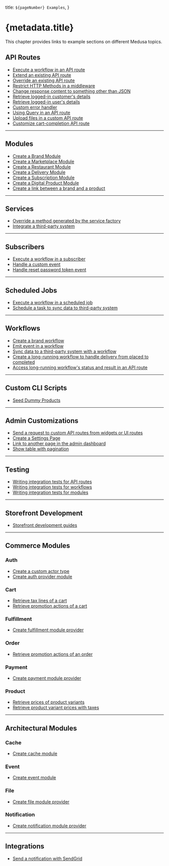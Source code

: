   title: `${pageNumber} Examples`,
}

# {metadata.title}

This chapter provides links to example sections on different Medusa topics.

## API Routes

- [Execute a workflow in an API route](../../basics/workflows/page.mdx#3-execute-the-workflow)
- [Extend an existing API route](../../customization/extend-models/extend-create-product/page.mdx)
- [Override an existing API route](!resources!/recipes/subscriptions/examples/standard#step-6-override-complete-cart-api-route)
- [Restrict HTTP Methods in a middleware](../../advanced-development/api-routes/middlewares/page.mdx#restrict-http-methods)
- [Change response content to something other than JSON](../../advanced-development/api-routes/responses/page.mdx#change-response-content-type)
- [Retrieve logged-in customer's details](../../advanced-development/api-routes/protected-routes/page.mdx#retrieve-logged-in-customers-details)
- [Retrieve logged-in user's details](../../advanced-development/api-routes/protected-routes/page.mdx#retrieve-logged-in-admin-users-details)
- [Custom error handler](../../advanced-development/api-routes/errors/page.mdx#override-error-handler)
- [Using Query in an API route](../../advanced-development/module-links/query/page.mdx#query-example)
- [Upload files in a custom API route](!resources!/recipes/digital-products/examples/standard#step-7-upload-digital-product-media-api-route)
- [Customize cart-completion API route](!resources!/recipes/digital-products/examples/standard#step-11-customize-cart-completion)

---

## Modules

- [Create a Brand Module](../../customization/custom-features/module/page.mdx)
- [Create a Marketplace Module](!resources!/recipes/marketplace/examples/vendors#step-1-create-marketplace-module)
- [Create a Restaurant Module](!resources!/recipes/marketplace/examples/restaurant-delivery#step-1-create-a-restaurant-module)
- [Create a Delivery Module](!resources!/recipes/marketplace/examples/restaurant-delivery#step-2-create-a-delivery-module)
- [Create a Subscription Module](!resources!/recipes/subscriptions/examples/standard#step-1-create-subscription-module)
- [Create a Digital Product Module](!resources!/recipes/digital-products/examples/standard#step-1-create-the-digital-product-module)
- [Create a link between a brand and a product](../../customization/extend-models/create-links/page.mdx)

---

## Services

- [Override a method generated by the service factory](!resources!/recipes/subscriptions/examples/standard#step-4-override-createsubscriptions-method-in-service)
- [Integrate a third-party system](../../customization/integrate-systems/service/page.mdx)

---

## Subscribers

- [Execute a workflow in a subscriber](../../basics/workflows/page.mdx#3-execute-the-workflow)
- [Handle a custom event](../../customization/integrate-systems/handle-event/page.mdx)
- [Handle reset password token event](!resources!/commerce-modules/auth/reset-password)

---

## Scheduled Jobs

- [Execute a workflow in a scheduled job](../../basics/workflows/page.mdx#3-execute-the-workflow)
- [Schedule a task to sync data to third-party system](../../customization/integrate-systems/schedule-task/page.mdx)

---

## Workflows

- [Create a brand workflow](../../customization/custom-features/workflow/page.mdx)
- [Emit event in a workflow](../../customization/integrate-systems/handle-event/page.mdx#1-emit-custom-event-for-brand-creation)
- [Sync data to a third-party system with a workflow](../../customization/integrate-systems/schedule-task/page.mdx#1-implement-syncing-workflow)
- [Create a long-running workflow to handle delivery from placed to completed](!resources!/recipes/marketplace/examples/restaurant-delivery#step-11-handle-delivery-workflow)
- [Access long-running workflow's status and result in an API route](../../advanced-development/workflows/long-running-workflow/page.mdx#access-long-running-workflow-status-and-result)

---

## Custom CLI Scripts

- [Seed Dummy Products](../../advanced-development/custom-cli-scripts/seed-data/page.mdx)

---

## Admin Customizations

- [Send a request to custom API routes from widgets or UI routes](../../customization/customize-admin/widget/page.mdx)
- [Create a Settings Page](../../advanced-development/admin/ui-routes/page.mdx#create-settings-page)
- [Link to another page in the admin dashboard](../../advanced-development/admin/tips/page.mdx#routing-functionalities)
- [Show table with pagination](!resources!/recipes/digital-products/examples/standard#step-8-add-digital-products-ui-route-in-admin)

---

## Testing

- [Writing integration tests for API routes](../../debugging-and-testing/testing-tools/integration-tests/api-routes/page.mdx)
- [Writing integration tests for workflows](../../debugging-and-testing/testing-tools/integration-tests/workflows/page.mdx)
- [Writing integration tests for modules](../../debugging-and-testing/testing-tools/modules-tests/module-example/page.mdx)

---

## Storefront Development

- [Storefront development guides](!resources!/storefront-development)

---

## Commerce Modules

### Auth

- [Create a custom actor type](!resources!/commerce-modules/auth/create-actor-type)
- [Create auth provider module](!resources!/references/auth/provider)

### Cart

- [Retrieve tax lines of a cart](!resources!/commerce-modules/cart/tax-lines#retrieving-tax-lines)
- [Retrieve promotion actions of a cart](!resources!/commerce-modules/cart/promotions#promotion-actions)

### Fulfillment

- [Create fulfillment module provider](!resources!/recipes/digital-products/examples/standard#step-10-create-digital-product-fulfillment-module-provider)

### Order

- [Retrieve promotion actions of an order](!resources!/commerce-modules/order/promotion-adjustments#promotion-actions)

### Payment

- [Create payment module provider](!resources!/references/payment/provider)

### Product

- [Retrieve prices of product variants](!resources!/commerce-modules/product/guides/price)
- [Retrieve product variant prices with taxes](!resources!/commerce-modules/product/guides/price-with-taxes)

---

## Architectural Modules

### Cache

- [Create cache module](!resources!/architectural-modules/cache/create)

### Event

- [Create event module](!resources!/architectural-modules/event/create)

### File

- [Create file module provider](!resources!/references/file-provider-module)

### Notification

- [Create notification module provider](!resources!/references/notification-provider-module)

---

## Integrations

- [Send a notification with SendGrid](!resources!/architectural-modules/notification/sendgrid#test-out-the-module)
